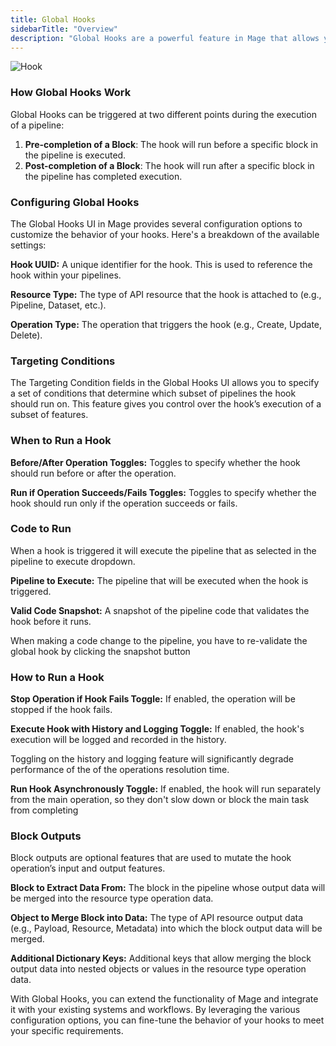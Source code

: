 ```yaml
---
title: Global Hooks
sidebarTitle: "Overview"
description: "Global Hooks are a powerful feature in Mage that allows you to execute custom functions before or after an API request. These hooks can be used to perform additional operations, validate data, or integrate with external systems."
---
```

<img
  alt="Hook"
  src="https://github.com/mage-ai/assets/blob/main/Hook.gif?raw=True"
/>

### **How Global Hooks Work**

Global Hooks can be triggered at two different points during the execution of a pipeline:

1. **Pre-completion of a Block**: The hook will run before a specific block in the pipeline is executed.
2. **Post-completion of a Block**: The hook will run after a specific block in the pipeline has completed execution.

### **Configuring Global Hooks**

The Global Hooks UI in Mage provides several configuration options to customize the behavior of your hooks. Here's a breakdown of the available settings:

**Hook UUID:** A unique identifier for the hook. This is used to reference the hook within your pipelines.

**Resource Type:** The type of API resource that the hook is attached to (e.g., Pipeline, Dataset, etc.).

**Operation Type:** The operation that triggers the hook (e.g., Create, Update, Delete).

### **Targeting Conditions**

The Targeting Condition fields in the Global Hooks UI allows you to specify a set of conditions that determine which subset of pipelines the hook should run on. This feature gives you control over the hook’s execution of a subset of features.

### **When to Run a Hook**

**Before/After Operation Toggles:** Toggles to specify whether the hook should run before or after the operation.

**Run if Operation Succeeds/Fails Toggles:** Toggles to specify whether the hook should run only if the operation succeeds or fails.

### Code to Run

When a hook is triggered it will execute the pipeline that as selected in the pipeline to execute dropdown.

**Pipeline to Execute:** The pipeline that will be executed when the hook is triggered.

**Valid Code Snapshot:** A snapshot of the pipeline code that validates the hook before it runs.

<Note>
When making a code change to the pipeline, you have to re-validate the global hook by clicking the snapshot button
</Note>

### How to Run a Hook

**Stop Operation if Hook Fails Toggle:** If enabled, the operation will be stopped if the hook fails.

**Execute Hook with History and Logging Toggle:** If enabled, the hook's execution will be logged and recorded in the history.

<Note>
Toggling on the history and logging feature will significantly degrade performance of the of the operations resolution time.
</Note>

**Run Hook Asynchronously Toggle:** If enabled, the hook will run separately from the main operation, so they don't slow down or block the main task from completing

### Block Outputs

Block outputs are optional features that are used to mutate the hook operation’s input and output features. 

**Block to Extract Data From:** The block in the pipeline whose output data will be merged into the resource type operation data.

**Object to Merge Block into Data:** The type of API resource output data (e.g., Payload, Resource, Metadata) into which the block output data will be merged.

**Additional Dictionary Keys:** Additional keys that allow merging the block output data into nested objects or values in the resource type operation data. 

With Global Hooks, you can extend the functionality of Mage and integrate it with your existing systems and workflows. By leveraging the various configuration options, you can fine-tune the behavior of your hooks to meet your specific requirements.